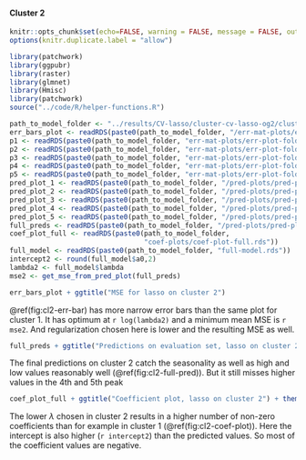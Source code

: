 #### Cluster 2

```r
knitr::opts_chunk$set(echo=FALSE, warning = FALSE, message = FALSE, out.width = '50%', fig.align = 'center')
options(knitr.duplicate.label = "allow")
```

```r
library(patchwork)
library(ggpubr)
library(raster)
library(glmnet)
library(Hmisc)
library(patchwork)
source("../code/R/helper-functions.R")
```

```r
path_to_model_folder <- "../results/CV-lasso/cluster-cv-lasso-og2/cluster-2/"
err_bars_plot <- readRDS(paste0(path_to_model_folder, "/err-mat-plots/err-bars-plot.rds"))
p1 <- readRDS(paste0(path_to_model_folder, "err-mat-plots/err-plot-fold-1.rds"))
p2 <- readRDS(paste0(path_to_model_folder, "err-mat-plots/err-plot-fold-2.rds"))
p3 <- readRDS(paste0(path_to_model_folder, "err-mat-plots/err-plot-fold-3.rds"))
p4 <- readRDS(paste0(path_to_model_folder, "err-mat-plots/err-plot-fold-4.rds"))
p5 <- readRDS(paste0(path_to_model_folder, "err-mat-plots/err-plot-fold-5.rds"))
pred_plot_1 <- readRDS(paste0(path_to_model_folder, "/pred-plots/pred-plot-fold-1.rds"))
pred_plot_2 <- readRDS(paste0(path_to_model_folder, "/pred-plots/pred-plot-fold-2.rds"))
pred_plot_3 <- readRDS(paste0(path_to_model_folder, "/pred-plots/pred-plot-fold-3.rds"))
pred_plot_4 <- readRDS(paste0(path_to_model_folder, "/pred-plots/pred-plot-fold-4.rds"))
pred_plot_5 <- readRDS(paste0(path_to_model_folder, "/pred-plots/pred-plot-fold-5.rds"))
full_preds <- readRDS(paste0(path_to_model_folder, "/pred-plots/pred-plot-full.rds"))
coef_plot_full <- readRDS(paste0(path_to_model_folder,
                                 "coef-plots/coef-plot-full.rds"))
full_model <- readRDS(paste0(path_to_model_folder, "full-model.rds"))
intercept2 <- round(full_model$a0,2)
lambda2 <- full_model$lambda
mse2 <- get_mse_from_pred_plot(full_preds)
```

```r
err_bars_plot + ggtitle("MSE for lasso on cluster 2")
```

\@ref(fig:cl2-err-bar) has more narrow error bars
than the same plot for cluster 1. It has optimum at
`r log(lambda2)` and a minimum mean MSE is `r mse2`.
And regularization chosen here is lower and the resulting MSE as well.


```r
full_preds + ggtitle("Predictions on evaluation set, lasso on cluster 2")
```

The final predictions on cluster 2 catch the seasonality as well as high and low values 
reasonably well (\@ref(fig:cl2-full-pred)). 
But it still misses higher values in the 4th and 5th peak

```r
coef_plot_full + ggtitle("Coefficient plot, lasso on cluster 2") + theme(legend.position = "bottom")
```
The lower $\lambda$ chosen in cluster 2 results
in a higher number of non-zero coefficients
than for example in cluster 1 (\@ref(fig:cl2-coef-plot)).
Here the intercept is also higher (`r intercept2`) than
the predicted values. So most of the coefficient values are negative.

